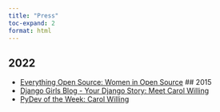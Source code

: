 ```yaml
---
title: "Press"
toc-expand: 2
format: html
---
```


## 2022

- [Everything Open Source: Women in Open Source](https://mesrenyamedogbe.hashnode.dev/women-in-open-source-edition-1)
## 2015
- [Django Girls Blog - Your Django Story: Meet Carol Willing](https://blog.djangogirls.org/post/107597215478/your-django-story-meet-carol-willing)
- [PyDev of the Week: Carol Willing](
https://www.blog.pythonlibrary.org/2015/10/12/pydev-of-the-week-carol-willing/)
